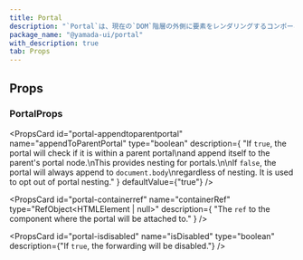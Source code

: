 ```yaml
---
title: Portal
description: "`Portal`は、現在の`DOM`階層の外側に要素をレンダリングするコンポーネントです。"
package_name: "@yamada-ui/portal"
with_description: true
tab: Props
---
```


## Props

### PortalProps

<PropsCard
  id="portal-appendtoparentportal"
  name="appendToParentPortal"
  type="boolean"
  description={
    "If `true`, the portal will check if it is within a parent portal\nand append itself to the parent's portal node.\nThis provides nesting for portals.\n\nIf `false`, the portal will always append to `document.body`\nregardless of nesting. It is used to opt out of portal nesting."
  }
  defaultValue={"true"}
/>

<PropsCard
  id="portal-containerref"
  name="containerRef"
  type="RefObject<HTMLElement | null>"
  description={
    "The `ref` to the component where the portal will be attached to."
  }
/>

<PropsCard
  id="portal-isdisabled"
  name="isDisabled"
  type="boolean"
  description={"If `true`, the forwarding will be disabled."}
/>
